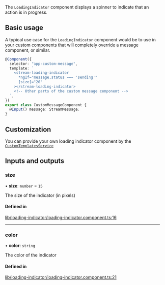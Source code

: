 The `LoadingIndicator` component displays a spinner to indicate that an action is in progress.

## Basic usage

A typical use case for the `LoadingIndicator` component would be to use in your custom components that will completely override a message component, or similar.

```typescript
@Component({
  selector: "app-custom-message",
  template: `
    <stream-loading-indicator
      *ngIf="message.status === 'sending'"
      [size]="20"
    ></stream-loading-indicator>
    <!-- Other parts of the custom message component -->
  `,
})
export class CustomMessageComponent {
  @Input() message: StreamMessage;
}
```

## Customization

You can provide your own loading indicator component by the [`CustomTemplatesService`](../services/CustomTemplatesService.mdx)

[//]: # "Start of generated content"
## Inputs and outputs 


### size

• **size**: `number` = `15`

The size of the indicator (in pixels)

#### Defined in

[lib/loading-indicator/loading-indicator.component.ts:16](https://github.com/GetStream/stream-chat-angular/blob/dd273a7/projects/stream-chat-angular/src/lib/loading-indicator/loading-indicator.component.ts#L16)

___

### color

• **color**: `string`

The color of the indicator

#### Defined in

[lib/loading-indicator/loading-indicator.component.ts:21](https://github.com/GetStream/stream-chat-angular/blob/dd273a7/projects/stream-chat-angular/src/lib/loading-indicator/loading-indicator.component.ts#L21)

[//]: # "End of generated content"
